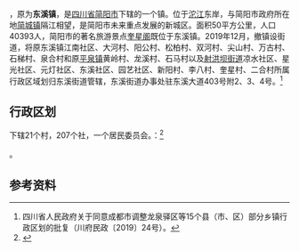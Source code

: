 {{中国乡级行政区|51/20/81/104/000
|景观照片文件名       = 
|景观照片描述         = 
}}
'''{{PAGENAMEBASE}}'''，原为'''东溪镇'''，是[[四川省|四川省]][[简阳市|简阳市]]下辖的一个镇。位于[[沱江|沱江]]东岸，与简阳市政府所在地[[简城镇|简城镇]]隔江相望，是简阳市未来重点发展的新城区。面积50平方公里，人口40393人，简阳市的著名旅游景点[[奎星阁|奎星阁]]既位于东溪镇。2019年12月，撤镇设街道，将原东溪镇江南社区、大河村、阳公村、松柏村、双河村、尖山村、万古村、石梯村、泉合村和原[[平泉镇|平泉镇]]黄岭村、龙溪村、石马村以及[[射洪坝街道|射洪坝街道]]凉水社区、星光社区、元灯社区、东溪社区、园艺社区、新阳村、李八村、奎星村、二合村所属行政区域划归东溪街道管辖，东溪街道办事处驻东溪大道403号附2、3、4号。<ref>四川省人民政府关于同意成都市调整龙泉驿区等15个县（市、区）部分乡镇行政区划的批复（川府民政〔2019〕24号）。</ref>

==行政区划==
{{PAGENAMEBASE}}下辖21个村，207个社，一个居民委员会。：<ref>{{PRC admin/ref sgc|51/20/81/104/000}}</ref>

{{PRC admin/children|51/20/81/104/000}}。

==参考资料==
{{reflist}}

{{PRC admin/navcat|51/20/81/104/000}}